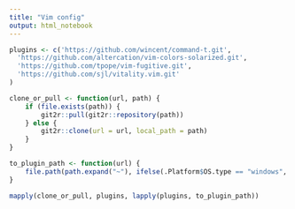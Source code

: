 ```yaml
---
title: "Vim config"
output: html_notebook
---
```


```r
plugins <- c('https://github.com/wincent/command-t.git',
  'https://github.com/altercation/vim-colors-solarized.git',
  'https://github.com/tpope/vim-fugitive.git',
  'https://github.com/sjl/vitality.vim.git'
)

clone_or_pull <- function(url, path) {
    if (file.exists(path)) {
        git2r::pull(git2r::repository(path))
    } else {
        git2r::clone(url = url, local_path = path)
    }
}

to_plugin_path <- function(url) {
    file.path(path.expand("~"), ifelse(.Platform$OS.type == "windows", "_vim", ".vim"), "pack", "foo", "start", sub("^([^.]*).*", "\\1", basename(url)))
}

mapply(clone_or_pull, plugins, lapply(plugins, to_plugin_path))
```



